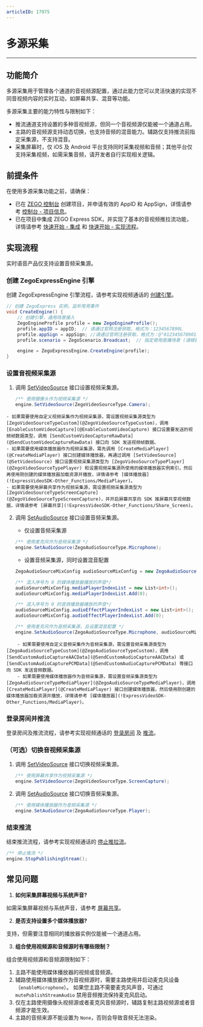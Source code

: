 ```yaml
---
articleID: 17975
---
```

# 多源采集

- - -
## 功能简介

多源采集用于管理各个通道的音视频源配置，通过此能力您可以灵活快速的实现不同音视频内容的实时互动，如屏幕共享、混音等功能。

多源采集主要的能力特性与限制如下：
- 推流通道支持设置的多种音视频源，但同一个音视频源仅能被一个通道占用。
- 主路的音视频源支持动态切换，也支持音频的混音能力。辅路仅支持推流前指定采集源，不支持混音。
- 采集屏幕时，仅 iOS 及 Android 平台支持同时采集视频和音频；其他平台仅支持采集视频，如需采集音频，请开发者自行实现相关逻辑。


## 前提条件

在使用多源采集功能之前，请确保：

- 已在 [ZEGO 控制台](https://console.zego.im) 创建项目，并申请有效的 AppID 和 AppSign，详情请参考 [控制台 - 项目信息](https://doc-zh.zego.im/article/12107)。
- 已在项目中集成 ZEGO Express SDK，并实现了基本的音视频推拉流功能，详情请参考 [快速开始 - 集成](!Integration/SDK_Integration) 和 [快速开始 - 实现流程](!Integration/Solution_Implementation)。


## 实现流程

<Warning title="注意">
实时语音产品仅支持设置音频采集源。
</Warning>



### 创建 ZegoExpressEngine 引擎

创建 ZegoExpressEngine 引擎流程，请参考实现视频通话的 [创建引擎](!Integration/Solution_Implementation#CreateEngine)。

```csharp
// 创建 ZegoExpress 实例，监听常用事件
void CreateEngine() {
    // 创建引擎，通用场景接入
    ZegoEngineProfile profile = new ZegoEngineProfile();
    profile.appID = appID;  // 请通过官网注册获取，格式为：1234567890L
    profile.appSign = appSign; //请通过官网注册获取，格式为：@"0123456789012345678901234567890123456789012345678901234567890123"（共64个字符）
    profile.scenario = ZegoScenario.Broadcast;  // 指定使用直播场景 (请根据实际情况填写适合你业务的场景)

    engine = ZegoExpressEngine.CreateEngine(profile);
}
```

### 设置音视频采集源

1. 调用 [SetVideoSource](@SetVideoSource) 接口设置视频采集源。

    ```csharp
    /** 使用摄像头作为视频采集源 */
    engine.SetVideoSource(ZegoVideoSourceType.Camera);
    ```

<Note title="说明">


    - 如果需要使用自定义视频采集作为视频采集源，需设置视频采集源类型为 [ZegoVideoSourceTypeCustom](@ZegoVideoSourceTypeCustom)，调用 [EnableCustomVideoCapture](@EnableCustomVideoCapture) 接口设置要发送的视频帧数据类型，调用 [SendCustomVideoCaptureRawData](@SendCustomVideoCaptureRawData) 接口向 SDK 发送视频帧数据。
    - 如果需要使用媒体播放器作为视频采集源，需先调用 [CreateMediaPlayer](@CreateMediaPlayer) 接口创建媒体播放器，再通过调用 [SetVideoSource](@SetVideoSource) 接口设置视频采集源类型为 [ZegoVideoSourceTypePlayer](@ZegoVideoSourceTypePlayer) 和设置视频采集源所使用的媒体播放器实例索引，然后再使用刚创建的媒体播放器加载资源并播放，详情请参考 [媒体播放器](!ExpressVideoSDK-Other_Functions/MediaPlayer)。
    - 如果需要使用屏幕共享作为视频采集源，需设置视频采集源类型为 [ZegoVideoSourceTypeScreenCapture](@ZegoVideoSourceTypeScreenCapture)，并开启屏幕共享向 SDK 推屏幕共享视频数据，详情请参考 [屏幕共享](!ExpressVideoSDK-Other_Functions/Share_Screen)。
    
</Note>



2. 调用 [SetAudioSource](@SetAudioSource) 接口设置音频采集源。

    - 仅设置音频采集源
  
    ```csharp
    /** 使用麦克风作为音频采集源 */
    engine.SetAudioSource(ZegoAudioSourceType.Microphone);
    ```

    - 设置音频采集源，同时设置混音配置

    ```csharp
    ZegoAudioSourceMixConfig audioSourceMixConfig = new ZegoAudioSourceMixConfig();

    /** 混入序号为 0 的媒体播放器播放的声音*/
    audioSourceMixConfig.mediaPlayerIndexList = new List<int>();
    audioSourceMixConfig.mediaPlayerIndexList.Add(0);

    /** 混入序号为 0 的音效播放器播放的声音*/
    audioSourceMixConfig.audioEffectPlayerIndexList = new List<int>();
    audioSourceMixConfig.audioEffectPlayerIndexList.Add(0);

    /** 使用麦克风作为音频采集源，且设置混音配置 */
    engine.SetAudioSource(ZegoAudioSourceType.Microphone, audioSourceMixConfig);
    ```

<Note title="说明">


        - 如果需要使用自定义音频采集作为音频采集源，需设置音频采集源类型为 [ZegoAudioSourceTypeCustom](@ZegoAudioSourceTypeCustom)，调用 [SendCustomAudioCaptureAACData](@SendCustomAudioCaptureAACData) 或 [SendCustomAudioCapturePCMData](@SendCustomAudioCapturePCMData) 等接口向 SDK 发送音频数据。
        - 如果需要使用媒体播放器作为音频采集源，需设置音频采集源类型为 [ZegoAudioSourceTypeMediaPlayer](@ZegoAudioSourceTypeMediaPlayer)，调用 [CreateMediaPlayer](@CreateMediaPlayer) 接口创建媒体播放器，然后使用刚创建的媒体播放器加载资源并播放，详情请参考 [媒体播放器](!ExpressVideoSDK-Other_Functions/MediaPlayer)。
    
</Note>



### 登录房间并推流

登录房间及推流流程，请参考实现视频通话的 [登录房间](!Integration/Solution_Implementation#createroom) 及 [推流](!Integration/Solution_Implementation#publishingStream)。

### （可选）切换音视频采集源

1. 调用 [SetVideoSource](@SetVideoSource) 接口切换视频采集源。

    ```csharp
    /** 使用屏幕共享作为视频采集源 */
    engine.SetVideoSource(ZegoVideoSourceType.ScreenCapture);
    ```

2. 调用 [SetAudioSource](@SetAudioSource) 接口切换音频采集源。

    ```csharp
    /** 使用媒体播放器作为音频采集源 */
    engine.SetAudioSource(ZegoAudioSourceType.Player);
    ```

### 结束推流

结束推流流程，请参考实现视频通话的 [停止推拉流](!Integration/Solution_Implementation#StopPublishingStream)。

```csharp
/** 停止推流 */
engine.StopPublishingStream();
```


## 常见问题

1. **如何采集屏幕视频与系统声音?**

如需采集屏幕视频与系统声音，请参考 [屏幕共享](!ExpressVideoSDK-Other_Functions/Share_Screen)。

2. **是否支持设置多个媒体播放器?**

支持，但需要注意相同的播放器实例仅能被一个通道占用。

3. **组合使用视频源和音频源时有哪些限制？**

组合使用视频源和音频源限制如下：
1. 主路不能使用媒体播放器的视频或音频源。
2. 辅路使用媒体播放器作为音视频源时，需要主路使用并启动麦克风设备（`enableMicrophone`）。
如果您主路不需要麦克风声音，可通过 `mutePublishStreamAudio` 禁用音频推流保持麦克风启动。
3. 仅在主路使用摄像头视频源或者麦克风音频源时，辅路复制主路视频源或者音频源才能生效。
4. 主路的音频来源不能设置为 `None`，否则会导致音频无法渲染。

